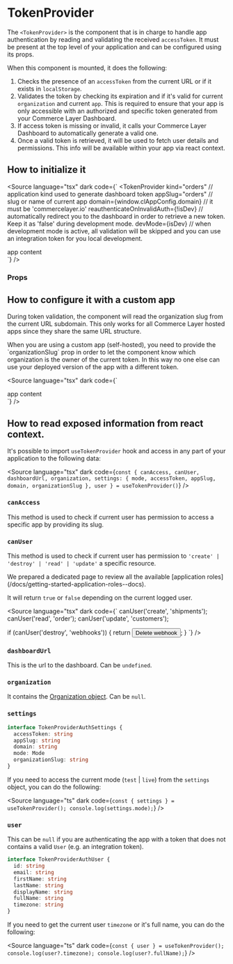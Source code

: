 
<Meta title="Getting Started/TokenProvider"></Meta>

# TokenProvider

The `<TokenProvider>` is the component that is in charge to handle app authentication by reading and validating the received `accessToken`.
It must be present at the top level of your application and can be configured using its props.

When this component is mounted, it does the following:

1. Checks the presence of an `accessToken` from the current URL or if it exists in `localStorage`.
1. Validates the token by checking its expiration and if it's valid for current `organization` and current `app`. This is required to ensure that your app is only accessible with an authorized and specific token generated from your Commerce Layer Dashboard.
1. If access token is missing or invalid, it calls your Commerce Layer Dashboard to automatically generate a valid one.
1. Once a valid token is retrieved, it will be used to fetch user details and permissions. This info will be available within your app via react context.

## How to initialize it

<Source
  language="tsx"
  dark
  code={`
<TokenProvider
  kind="orders" // application kind used to generate dashboard token
  appSlug="orders" // slug or name of current app
  domain={window.clAppConfig.domain} // it must be 'commercelayer.io'
  reauthenticateOnInvalidAuth={!isDev} // automatically redirect you to the dashboard in order to retrieve a new token. Keep it as 'false' during development mode.
  devMode={isDev} // when development mode is active, all validation will be skipped and you can use an integration token for you local development.
>
  <div>app content</div>
</TokenProvider>
`}
/>

### Props

<ArgsTable of={TokenProvider} />

## How to configure it with a custom app

During token validation, the component will read the organization slug from the current URL subdomain. 
This only works for all Commerce Layer hosted apps since they share the same URL structure.

<span type='info'>
When you are using a custom app (self-hosted), you need to provide the `organizationSlug` prop in order to let the component know which organization is the owner of the current token.
In this way no one else can use your deployed version of the app with a different token.
</span>

<Source
  language="tsx"
  dark
  code={`
<TokenProvider organizationSlug="demo-store">
  <div>app content</div>
</TokenProvider>
`}
/>

## How to read exposed information from react context.

It's possible to import `useTokenProvider` hook and access in any part of your application to the following data:

<Source
  language="tsx"
  dark
  code={`
const {
  canAccess,
  canUser,
  dashboardUrl,
  organization,
  settings: { mode, accessToken, appSlug, domain, organizationSlug },
  user
} = useTokenProvider()
`} />

### `canAccess`

This method is used to check if current user has permission to access a specific app by providing its slug.

### `canUser`

This method is used to check if current user has permission to `'create' | 'destroy' | 'read' | 'update'` a specific resource.

<span type="info" title="Application roles">
We prepared a dedicated page to review all the available [application roles](/docs/getting-started-application-roles--docs).
</span>

It will return `true` or `false` depending on the current logged user.

<Source
  language="tsx"
  dark
  code={`
canUser('create', 'shipments');
canUser('read', 'order');
canUser('update', 'customers');

if (canUser('destroy', 'webhooks')) {
  return <button>Delete webhook</button>;
}
`} />

### `dashboardUrl`

This is the url to the dashboard. Can be `undefined`.

### `organization`

It contains the [Organization object](https://docs.commercelayer.io/core/v/api-reference/organization/object). Can be `null`.

### `settings`

```ts
interface TokenProviderAuthSettings {
  accessToken: string
  appSlug: string
  domain: string
  mode: Mode
  organizationSlug: string
}
```

If you need to access the current mode (`test` | `live`) from the `settings` object, you can do the following:

<Source
  language="ts"
  dark
  code={`
const { settings } = useTokenProvider();
console.log(settings.mode);
`} />

### `user`

This can be `null` if you are authenticating the app with a token that does not contains a valid `User` (e.g. an integration token).

```ts
interface TokenProviderAuthUser {
  id: string
  email: string
  firstName: string
  lastName: string
  displayName: string
  fullName: string
  timezone: string
}
```

If you need to get the current user `timezone` or it's full name, you can do the following:

<Source
  language="ts"
  dark
  code={`
const { user } = useTokenProvider();
console.log(user?.timezone);
console.log(user?.fullName);
`} />
